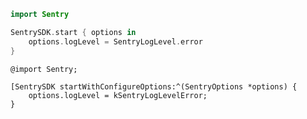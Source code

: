 ```swift {tabTitle:Swift}
import Sentry

SentrySDK.start { options in
    options.logLevel = SentryLogLevel.error
}
```

``` objc
@import Sentry;

[SentrySDK startWithConfigureOptions:^(SentryOptions *options) {
    options.logLevel = kSentryLogLevelError;
}
```
